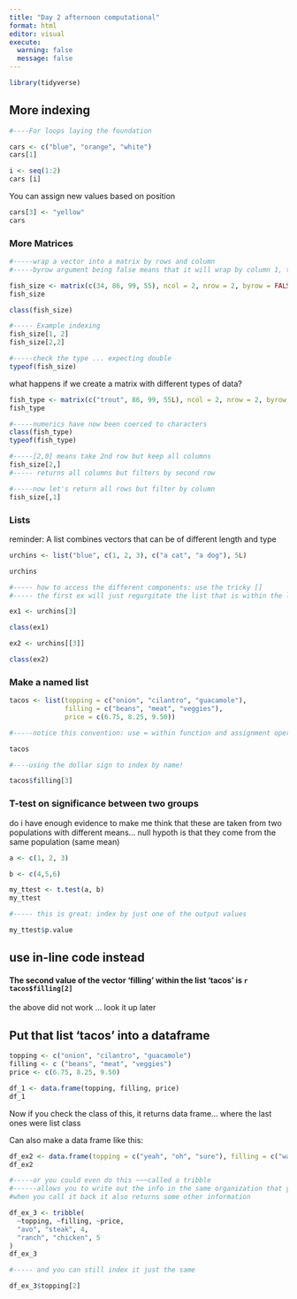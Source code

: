 ```yaml
---
title: "Day 2 afternoon computational"
format: html
editor: visual
execute: 
  warning: false
  message: false
---
```


```r
library(tidyverse)
```

## More indexing

```r
#----For loops laying the foundation 

cars <- c("blue", "orange", "white")
cars[1]

i <- seq(1:2)
cars [i]


```

You can assign new values based on position

```r
cars[3] <- "yellow"
cars
```

### More Matrices

```r
#-----wrap a vector into a matrix by rows and column 
#-----byrow argument being false means that it will wrap by column 1, then column 2 

fish_size <- matrix(c(34, 86, 99, 55), ncol = 2, nrow = 2, byrow = FALSE)
fish_size

class(fish_size)

#----- Example indexing 
fish_size[1, 2]
fish_size[2,2]

#-----check the type ... expecting double 
typeof(fish_size)

```

what happens if we create a matrix with different types of data?

```r

fish_type <- matrix(c("trout", 86, 99, 55L), ncol = 2, nrow = 2, byrow = FALSE)
fish_type

#-----numerics have now been coerced to characters 
class(fish_type)
typeof(fish_type)

#-----[2,0] means take 2nd row but keep all columns 
fish_size[2,]
#----- returns all columns but filters by second row

#-----now let's return all rows but filter by column 
fish_size[,1]

```

### Lists

reminder: A list combines vectors that can be of different length and type

```r

urchins <- list("blue", c(1, 2, 3), c("a cat", "a dog"), 5L)

urchins

#----- how to access the different components: use the tricky []
#----- the first ex will just regurgitate the list that is within the list, however the latter will give you whats in the list, which are characters ... I think that i like the $ method better

ex1 <- urchins[3]

class(ex1)

ex2 <- urchins[[3]]

class(ex2)

```

### Make a named list

```r

tacos <- list(topping = c("onion", "cilantro", "guacamole"), 
              filling = c("beans", "meat", "veggies"), 
              price = c(6.75, 8.25, 9.50))

#-----notice this convention: use = within function and assignment operator to store as a final object outside of a function 

tacos

#----using the dollar sign to index by name!

tacos$filling[3]
```

### T-test on significance between two groups

do i have enough evidence to make me think that these are taken from two populations with different means... null hypoth is that they come from the same population (same mean)

```r

a <- c(1, 2, 3)

b <- c(4,5,6)

my_ttest <- t.test(a, b)
my_ttest

#----- this is great: index by just one of the output values 

my_ttest$p.value


```

## use in-line code instead

#### The second value of the vector 'filling' within the list 'tacos' is `r tacos$filling[2]`

the above did not work ... look it up later

## Put that list 'tacos' into a dataframe

```r
topping <- c("onion", "cilantro", "guacamole")
filling <- c ("beans", "meat", "veggies")
price <- c(6.75, 8.25, 9.50)

df_1 <- data.frame(topping, filling, price)
df_1
```

Now if you check the class of this, it returns data frame... where the last ones were list class

Can also make a data frame like this:

```r

df_ex2 <- data.frame(topping = c("yeah", "oh", "sure"), filling = c("water", "mice", "pig"), price = c(1, 2, 3))
df_ex2

#-----or you could even do this ~~~called a tribble
#------allows you to write out the info in the same organization that you would expect to see it in the dataframe
#when you call it back it also returns some other information

df_ex_3 <- tribble(
  ~topping, ~filling, ~price, 
  "avo", "steak", 4, 
  "ranch", "chicken", 5
)
df_ex_3

#----- and you can still index it just the same 

df_ex_3$topping[2]
```
